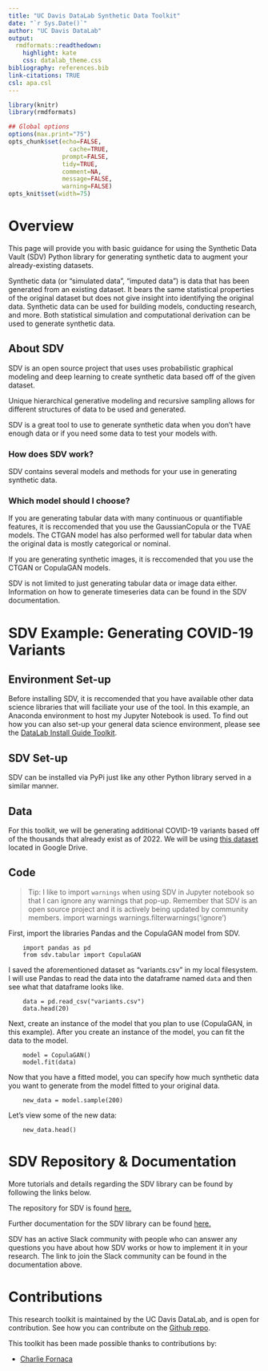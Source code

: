 ```yaml
---
title: "UC Davis DataLab Synthetic Data Toolkit"
date: "`r Sys.Date()`"
author: "UC Davis DataLab"
output:
  rmdformats::readthedown:
    highlight: kate
    css: datalab_theme.css
bibliography: references.bib
link-citations: TRUE
csl: apa.csl
---
```


```r
library(knitr)
library(rmdformats)

## Global options
options(max.print="75")
opts_chunk$set(echo=FALSE,
	             cache=TRUE,
               prompt=FALSE,
               tidy=TRUE,
               comment=NA,
               message=FALSE,
               warning=FALSE)
opts_knit$set(width=75)
```

# Overview

This page will provide you with basic guidance for using the Synthetic Data Vault (SDV) Python library for generating synthetic data to augment your already-existing datasets. 

Synthetic data (or "simulated data", "imputed data") is data that has been generated from an existing dataset. It bears the same statistical properties of the original dataset but does not give insight into identifying the original data. Synthetic data can be used for building models, conducting research, and more. Both statistical simulation and computational derivation can be used to generate synthetic data. 

## About SDV

SDV is an open source project that uses uses probabilistic graphical modeling and deep learning to create synthetic data based off of the given dataset. 

Unique hierarchical generative modeling and recursive sampling allows for different structures of data to be used and generated. 

SDV is a great tool to use to generate synthetic data when you don't have enough data or if you need some data to test your models with. 

### How does SDV work? 

SDV contains several models and methods for your use in generating synthetic data. 

### Which model should I choose? 

If you are generating tabular data with many continuous or quantifiable features, it is reccomended that you use the GaussianCopula or the TVAE models. The CTGAN model has also performed well for tabular data when the original data is mostly categorical or nominal. 

If you are generating synthetic images, it is reccomended that you use the CTGAN or CopulaGAN models.

SDV is not limited to just generating tabular data or image data either. Information on how to generate timeseries data can be found in the SDV documentation.


# SDV Example: Generating COVID-19 Variants

## Environment Set-up

Before installing SDV, it is reccomended that you have available other data science libraries that will faciliate your use of the tool. In this example, an Anaconda environment to host my Jupyter Notebook is used. To find out how you can also set-up your general data science environment, please see the [DataLab Install Guide Toolkit](https://datalab.ucdavis.edu/install-guide/){rel="noopener noreferrer" target="_blank"}.

## SDV Set-up

SDV can be installed via PyPi just like any other Python library served in a similar manner. 

## Data
For this toolkit, we will be generating additional COVID-19 variants based off of the thousands that already exist as of 2022. We will be using [this dataset](https://drive.google.com/file/d/1DyF9PdMbFQgiValuHtxSls34gdaY5067/view?usp=sharing){rel="noopener noreferrer" target="_blank"} located in Google Drive. 

## Code 

> Tip: I like to import `warnings` when using SDV in Jupyter notebook so that I can ignore any warnings that pop-up. Remember that SDV is an open source project and it is actively being updated by community members.
        import warnings
        warnings.filterwarnings('ignore')

First, import the libraries Pandas and the CopulaGAN model from SDV.

        import pandas as pd
        from sdv.tabular import CopulaGAN

I saved the aforementioned dataset as "variants.csv" in my local filesystem. I will use Pandas to read the data into the dataframe named  `data` and then see what that dataframe looks like.

        data = pd.read_csv("variants.csv")
        data.head(20)


Next, create an instance of the model that you plan to use (CopulaGAN, in this example). After you create an instance of the model, you can fit the data to the model.

        model = CopulaGAN()
        model.fit(data)

Now that you have a fitted model, you can specify how much synthetic data you want to generate from the model fitted to your original data.

        new_data = model.sample(200)

Let's view some of the new data:

        new_data.head()

# SDV  Repository & Documentation

More tutorials and details regarding the SDV library can be found by following the links below. 

The repository for SDV is found [here.](https://github.com/sdv-dev/SDV){rel="noopener noreferrer" target="_blank"}

Further documentation for the SDV library can be found [here.](https://sdv.dev/SDV/){rel="noopener noreferrer" target="_blank"}

SDV has an active Slack community with people who can answer any questions you have about how SDV works or how to implement it in your research. The link to join the Slack community can be found in the documentation above. 


# Contributions

This research toolkit is maintained by the UC Davis DataLab, and is open for contribution. See how you can contribute on the [Github repo](https://github.com/ucdavisdatalab/research-toolkits){rel="noopener noreferrer" target="_blank"}.

This toolkit has been made possible thanks to contributions by:

* [Charlie Fornaca](https://cup-of-char.com/){rel="noopener noreferrer" target="_blank"}
